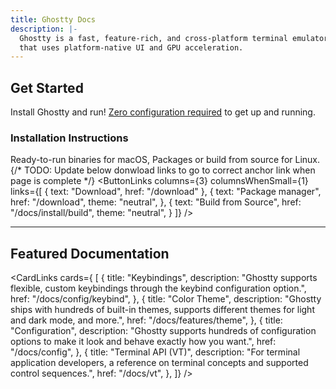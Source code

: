 ```yaml
---
title: Ghostty Docs
description: |-
  Ghostty is a fast, feature-rich, and cross-platform terminal emulator
  that uses platform-native UI and GPU acceleration.
---
```


## Get Started

Install Ghostty and run!
[Zero configuration required](/docs/config#zero-configuration-philosophy) to get up and running.

### Installation Instructions

Ready-to-run binaries for macOS, Packages or build from source for Linux.
{/* TODO: Update below donwload links to go to correct anchor link when page is complete */}
<ButtonLinks
  columns={3}
  columnsWhenSmall={1}
  links={[
    {
      text: "Download",
      href: "/download"
    },
    {
      text: "Package manager",
      href: "/download",
      theme: "neutral",
    },
    {
      text: "Build from Source",
      href: "/docs/install/build",
      theme: "neutral",
    }
  ]}
/>

<hr/>

## Featured Documentation

<CardLinks cards={
  [
    {
      title: "Keybindings",
      description: "Ghostty supports flexible, custom keybindings through the keybind configuration option.",
      href: "/docs/config/keybind",
    },
    {
      title: "Color Theme",
      description: "Ghostty ships with hundreds of built-in themes, supports different themes for light and dark mode, and more.",
      href: "/docs/features/theme",
    },
    {
      title: "Configuration",
      description: "Ghostty supports hundreds of configuration options to make it look and behave exactly how you want.",
      href: "/docs/config",
    },
    {
      title: "Terminal API (VT)",
      description: "For terminal application developers, a reference on terminal concepts and supported control sequences.",
      href: "/docs/vt",
    },
  ]}
/>
